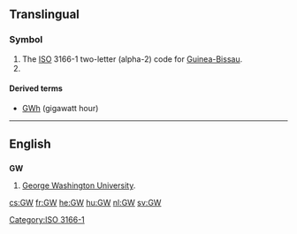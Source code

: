 {{also|.gw}}
==Translingual==

===Symbol===
{{head|mul|symbol}}
# The [[ISO]] 3166-1 two-letter (alpha-2) code for [[Guinea-Bissau]].
# {{SI-unit-abb|giga|watt|[[power]]}}

====Derived terms====
* [[GWh]] (gigawatt hour)

[[Category:ISO 3166-1]]
----

==English==

==={{abbreviation}}===
'''GW'''

# [[w:George Washington University|George Washington University]].

[[cs:GW]]
[[fr:GW]]
[[he:GW]]
[[hu:GW]]
[[nl:GW]]
[[sv:GW]]